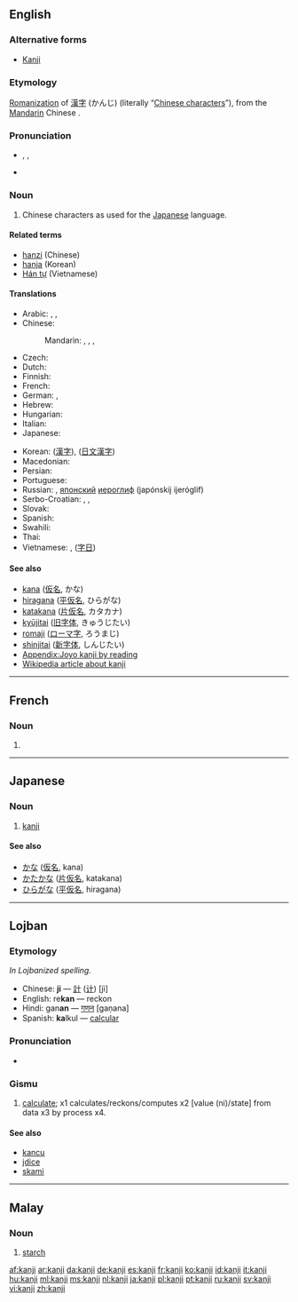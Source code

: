 ==English==
{{wikipedia|Kanji}}

===Alternative forms===
* [[Kanji]]

===Etymology===
[[romanization|Romanization]] of {{etyl|ja}} [[漢字]] (かんじ) (literally “[[Chinese character]]s”), from the [[Mandarin]] Chinese {{term|漢字|tr=hànzì|lang=cmn}}.

===Pronunciation===
* {{enPR|kănji}}, {{IPA|/ˈkændʒi/}}, {{X-SAMPA|/"k{ndZi/}}
* {{rhymes|ændʒi}}

===Noun===
{{en-noun|kanji}}

# Chinese characters as used for the [[Japanese]] language.

====Related terms====
* [[hanzi]] (Chinese)
* [[hanja]] (Korean)
* [[Hán tự]] (Vietnamese)

====Translations====
{{trans-top|Chinese characters in Japanese context}}
* Arabic: {{t|ar|كانجي|m|tr=kaanjiy}}, {{t|ar|طابع يابانية|m|tr=Taabi` yabaaniy}}, {{t|ar|حرف ياباني|m|tr=Harf yabaaniy}}
* Chinese:
*: Mandarin: {{qualifier|when used in Japanese}} {{t|cmn|日本漢字|sc=Hani}}, {{t|cmn|日本汉字|tr=Rìběn hànzì|sc=Hani}}, {{qualifier|any Chinese character}} {{t-|cmn|漢字|sc=Hani}}, {{t-|cmn|汉字|tr=hànzì|sc=Hani}}
* Czech: {{t|cs|kandži|m}}
* Dutch: {{t+|nl|kanji|n}}
* Finnish: {{t-|fi|kanji}}
* French: {{t|fr|kanji|m}}
* German: {{t+|de|Kanji|n}}, {{t|de|japanisches Zeichen|n}}
* Hebrew: {{t|he|קאנג'י}}
* Hungarian: {{t+|hu|kandzsi}}
* Italian: {{t+|it|kanji|m}}
* Japanese: {{t+|ja|漢字|tr=かんじ, kanji}}
{{trans-mid}}
* Korean: {{qualifier|any Chinese character}} {{t+|ko|한자|tr=hanja|sc=Hang}} ([[漢字]]), {{t|ko|일문 한자|tr=ilmun hanja|sc=Hang}} ([[日文漢字]])
* Macedonian: {{t|mk|канџи|m|tr=kandží}}
* Persian: {{t|fa|کانجی|tr=kânji}}
* Portuguese: {{t|pt|kanji|m}}
* Russian: {{t+|ru|кандзи|m|tr=kandzí}}, [[японский]] [[иероглиф]] (japónskij ijeróglif) {{m}}
* Serbo-Croatian: {{t|sh|канђи|m|sc=Cyrl|xs=Serbo-Croatian}}, {{t|sh|kanđi|m|xs=Serbo-Croatian}}, {{t|sh|kanji|m|xs=Serbo-Croatian}}
* Slovak: {{t|sk|kandži|m}}
* Spanish: {{t|es|carácter japonés|m}}
* Swahili: {{t|sw|kanji}}
* Thai: {{t|th|คันจิ|tr=kan-jì}}
* Vietnamese: {{t|vi|Chữ Kanji|xs=Vietnamese}}, {{t|vi|chữ Nhật|xs=Vietnamese}} ([[字日]])
{{trans-bottom}}

====See also====
* [[kana]] ([[仮名]], かな)
* [[hiragana]] ([[平]][[仮名]], ひらがな)
* [[katakana]] ([[片仮名]], カタカナ)
* [[kyūjitai]] ([[旧字体]], きゅうじたい)
* [[romaji]] ([[ローマ字]], ろうまじ)
* [[shinjitai]] ([[新字体]], しんじたい)
* [[Appendix:Joyo kanji by reading]]
* [[w:Kanji|Wikipedia article about kanji]]

----

==French==

===Noun===
{{fr-noun|m}}

# {{l|en|kanji}}

----

==Japanese==

===Noun===
{{ja-noun|r|hira=かんじ}}

# {{ja-def|漢字}} [[kanji#English|kanji]]

====See also====
* [[かな]] ([[仮名]], kana)
* [[かたかな]] ([[片仮名]], katakana)
* [[ひらがな]] ([[平仮名]], hiragana)

----

==Lojban==

===Etymology===
''In Lojbanized spelling.''
* Chinese: '''ji''' — [[計]] ([[计]]) [jì]
* English: re'''kan''' — reckon
* Hindi: gan'''an''' — [[गणन]] [gaṇana]
* Spanish: '''ka'''lkul — [[calcular]]

===Pronunciation===
* {{IPA|/ˈkan.ʒi/|lang=jbo}}

===Gismu===
{{jbo-gismu|kaj|}}

# [[calculate]]; x1 calculates/reckons/computes x2 [value (ni)/state] from data x3 by process x4.

====See also====
* [[kancu]]
* [[jdice]]
* [[skami]]

----

==Malay==

===Noun===
{{head|ms|noun}}

# [[starch]]

[[af:kanji]]
[[ar:kanji]]
[[da:kanji]]
[[de:kanji]]
[[es:kanji]]
[[fr:kanji]]
[[ko:kanji]]
[[id:kanji]]
[[it:kanji]]
[[hu:kanji]]
[[ml:kanji]]
[[ms:kanji]]
[[nl:kanji]]
[[ja:kanji]]
[[pl:kanji]]
[[pt:kanji]]
[[ru:kanji]]
[[sv:kanji]]
[[vi:kanji]]
[[zh:kanji]]